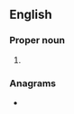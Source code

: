 {{also|fera|fêra|-fera}}
==English==

===Proper noun===
{{en-proper noun}}

# {{lb|en|US}} {{initialism of|{{w|Federal Emergency Relief Administration}}|lang=en}}

===Anagrams===
* {{anagrams|en|Fear|Rafe|fare|fear|reaf}}